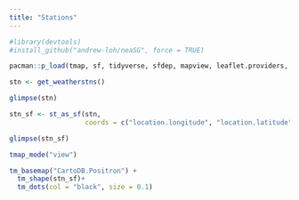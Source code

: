 ```yaml
---
title: "Stations"
---
```


```r
#library(devtools)
#install_github("andrew-loh/neaSG", force = TRUE)
```

```r
pacman::p_load(tmap, sf, tidyverse, sfdep, mapview, leaflet.providers, neaSG)
```

```r
stn <- get_weatherstns()
```

```r
glimpse(stn)
```


```r
stn_sf <- st_as_sf(stn, 
                   coords = c("location.longitude", "location.latitude"), crs = 4326)
```

```r
glimpse(stn_sf)
```

```r
tmap_mode("view")

tm_basemap("CartoDB.Positron") +
  tm_shape(stn_sf)+
  tm_dots(col = "black", size = 0.1)
```

